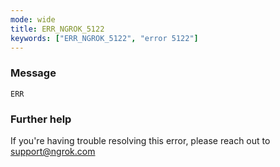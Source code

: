 ```yaml
---
mode: wide
title: ERR_NGROK_5122
keywords: ["ERR_NGROK_5122", "error 5122"]
---
```



### Message

`ERR`

<ErrorDetails />

### Further help

If you're having trouble resolving this error, please reach out to [support@ngrok.com](mailto:support@ngrok.com?subject=Help%20with%20ERR_NGROK_5122)
